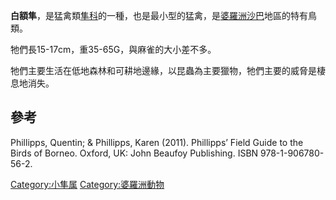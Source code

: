 {{Speciesbox
| name = 白额隼
| image = Microhieraxlatifrons.JPG
| status = NT
| status_system = IUCN3.1
| status_ref = <ref name=IUCN>{{IUCN|id=22696330 |title=''Microhierax latifrons'' |assessors=[[BirdLife_International|BirdLife International]] |version=2013.2 |year=2012 |accessdate=26 November 2013}}</ref>
| genus = Microhierax
| species = latifrons
| authority = [[Richard_Bowdler_Sharpe|Sharpe]], 1879
| range_map = Microhierax latifrons distribution map.svg
| synonyms = 
}}
'''白額隼'''，是猛禽類[[隼科|隼科]]的一種，也是最小型的猛禽，是[[婆羅洲|婆羅洲]][[沙巴|沙巴]]地區的特有鳥類。

牠們長15-17cm，重35-65G，與麻雀的大小差不多。

牠們主要生活在低地森林和可耕地邊緣，以昆蟲為主要獵物，牠們主要的威脅是棲息地消失。

==參考==
Phillipps, Quentin; & Phillipps, Karen (2011). Phillipps’ Field Guide to the Birds of Borneo. Oxford, UK: John Beaufoy Publishing. ISBN 978-1-906780-56-2.
{{Taxonbar|from=Q835116}}

[[Category:小隼属|Category:小隼属]]
[[Category:婆羅洲動物|Category:婆羅洲動物]]